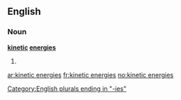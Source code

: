 ==English==

===Noun===
'''[[kinetic]] [[energy|energies]]'''

# {{plural of|[[kinetic energy]]}}

[[Category:English plurals ending in "-ies"]]

[[ar:kinetic energies]]
[[fr:kinetic energies]]
[[no:kinetic energies]]